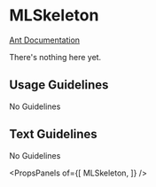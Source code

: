 
# MLSkeleton

[Ant Documentation](https://3x.ant.design/components/skeleton)

There's nothing here yet.

## Usage Guidelines
No Guidelines

## Text Guidelines
No Guidelines

<PropsPanels of={[
  MLSkeleton,
]} />
